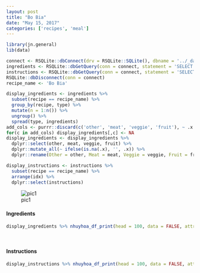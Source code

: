 ```yaml
---
layout: post
title: "Bo Bia"
date: "May 15, 2017"
categories: ['recipes', 'meal']
---
```


```r
library(jn.general)
lib(data)

connect <- RSQLite::dbConnect(drv = RSQLite::SQLite(), dbname = '../_data/recipes.db')
ingredients <- RSQLite::dbGetQuery(conn = connect, statement = 'SELECT * FROM ingredients')
instructions <- RSQLite::dbGetQuery(conn = connect, statement = 'SELECT * FROM instructions')
RSQLite::dbDisconnect(conn = connect)
recipe_name <- 'Bo Bia'

display_ingredients <- ingredients %>%
  subset(recipe == recipe_name) %>%
  group_by(recipe, type) %>%
  mutate(n = 1:n()) %>%
  ungroup() %>%
  spread(type, ingredients)
add_cols <- purrr::discard(c('other', 'meat', 'veggie', 'fruit'), ~ .x %in% colnames(display_ingredients))
for(c in add_cols) display_ingredients[,c] <- NA
display_ingredients <- display_ingredients %>%
  dplyr::select(other, meat, veggie, fruit) %>% 
  dplyr::mutate_all(~ ifelse(is.na(.x), '', .x)) %>%
  dplyr::rename(Other = other, Meat = meat, Veggie = veggie, Fruit = fruit)

display_instructions <- instructions %>%
  subset(recipe == recipe_name) %>%
  arrange(idx) %>%
  dplyr::select(instructions)
```

![pic1]( {{"/figure/food/Bo_Bia.JPG" | absolute_url }})




#### Ingredients

```r
display_ingredients %>% nhuyhoa_df_print(head = 100, data = FALSE, attribute = "class = \"presenttab\"")
```

<br>

#### Instructions

```r
display_instructions %>% nhuyhoa_df_print(head = 100, data = FALSE, attribute = "class = \"presenttabnoh\"")
```


